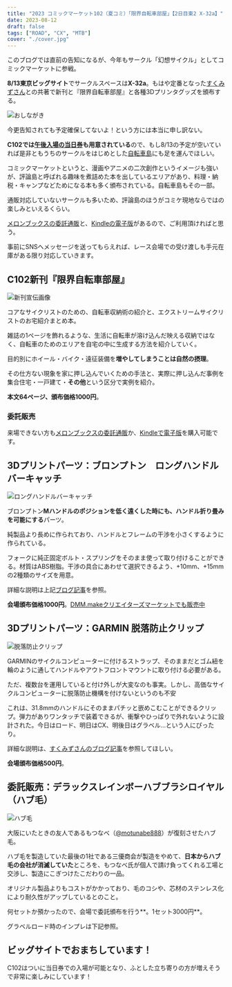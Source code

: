 ```yaml
---
title: "2023 コミックマーケット102（夏コミ）「限界自転車部屋」【2日目東2 X-32a】"
date: 2023-08-12
draft: false
tags: ["ROAD", "CX", "MTB"]
cover: "./cover.jpg"
---
```


このブログでは直前の告知になるが、今年もサークル「幻想サイクル」としてコミックマーケットに参戦。

**8/13東京ビッグサイト**でサークルスペースは**X-32a**。もはや定番となった[すくみずさん](https://skmzlog.com/)との共著で新刊と『限界自転車部屋』と各種3Dプリンタグッズを頒布する。

![おしながき](./c102_oshinagaki.png)

今更告知されても予定確保してないよ！という方には本当に申し訳ない。

**C102では[午後入場の当日券](https://twitter.com/comiketofficial/status/1689827726931456000)も用意されている**ので、もし8/13の予定が空いていれば是非ともうちのサークルをはじめとした[自転車島](https://togetter.com/li/2202054)にも足を運んでほしい。

コミックマーケットというと、漫画やアニメの二次創作というイメージも強いが、評論島と呼ばれる趣味を煮詰めた本を出しているエリアがあり、料理・納税・キャンプなどためになる本も多く頒布されている。自転車島もその一部。

通販対応していないサークルも多いため、評論島のほうがコミケ現地ならではの楽しみといえるくらい。

[メロンブックスの委託通販](https://www.melonbooks.co.jp/detail/detail.php?product_id=2027847)と、[Kindleの電子版](https://amzn.to/3QfYLgP)があるので、ご利用頂ければと思う。

<LinkCard url="https://www.melonbooks.co.jp/detail/detail.php?product_id=2027847" />

<Amzn asin="B0CD62L95G" />

事前にSNSへメッセージを送ってもらえれば、レース会場での受け渡しも手元在庫がある限り対応していきます。

## C102新刊『限界自転車部屋』

![新刊宣伝画像](./new-book.jpg)

コアなサイクリストのための、自転車収納術の紹介と、エクストリームサイクリストのお宅紹介まとめ本。

雑誌の1ページを飾れるような、生活に自転車が溶け込んだ映える収納ではなく、自転車のためのエリアを自宅の中に生成する方法を紹介していく。

目的別にホイール・バイク・遠征装備を**増やしてしまうことは自然の摂理**。

その仕方ない現象を家に押し込んでいくための手法と、実際に押し込んだ事例を集合住宅・一戸建て・**その他**という区分で実例を紹介。

**本文64ページ、頒布価格1000円**。

### 委託販売

来場できない方も[メロンブックスの委託通販](https://www.melonbooks.co.jp/detail/detail.php?product_id=2027847)か、[Kindleで電子版](https://amzn.to/3QfYLgP)を購入可能です。

## 3Dプリントパーツ：ブロンプトン　ロングハンドルバーキャッチ

![ロングハンドルバーキャッチ](./long-handlebar-catch.jpg)

ブロンプトン**Mハンドルのポジションを低く遠くした時にも、ハンドル折り畳みを可能にする**パーツ。

純製品より長めに作られており、ハンドルとフレームの干渉を小さくするように作られている。

フォークに純正固定ボルト・スプリングをそのまま使って取り付けることができる。材質はABS樹脂。干渉の具合にあわせて選択できるよう、+10mm、+15mmの2種類のサイズを用意。

<LinkCard url="https://skmzlog.com/brompton-long-handlebar-catch/" />

詳細な説明は上記[ブログ記事](https://skmzlog.com/brompton-long-handlebar-catch/)を参照。

**会場頒布価格1000円**。[DMM.makeクリエイターズマーケットでも販売中](https://make.dmm.com/shop/236079/)

## 3Dプリントパーツ：GARMIN 脱落防止クリップ

![脱落防止クリップ](./garmin-clip.jpg)

GARMINのサイクルコンピューターに付けるストラップ、そのままだとゴム紐を輪のように通してハンドルやアウトフロントマウントに取り付ける必要がある。

ただ、複数台を運用していると付け外しが大変なのも事実。しかし、高価なサイクルコンピューターに脱落防止機構を付けないというのも不安

これは、31.8mmのハンドルにそのままパチッと嵌めこむことができるクリップ。弾力がありワンタッチで装着できるが、衝撃やひっぱりで外れないように設計された。今日はロード、明日はCX、明後日はグラベル…という人にぴったり。

<LinkCard url="https://skmzlog.com/garmin-tether-clip/" />

詳細な説明は、[すくみずさんのブログ記事](https://skmzlog.com/garmin-tether-clip/)を参照してほしい。

**会場頒布価格500円**。

## 委託販売：デラックスレインボーハブブラシロイヤル（ハブ毛）

![ハブ毛](./hubge-webpage.png)

大阪にいたときの友人であるもつなべ（[@motunabe888](https://twitter.com/motunabe888)）が復刻させたハブ毛。

ハブ毛を製造していた最後の1社である三優商会が製造をやめて、**日本からハブ毛の会社が消滅していた**ところを、もつなべ氏が個人で請け負ってくれる工場と交渉し、製造にこぎつけたこだわりの一品。

オリジナル製品よりもコストがかかっており、毛のコシや、芯材のステンレス化により耐久性がアップしているとのこと。

何セットか預かったので、会場で委託頒布を行う**。1セット3000円**。

グラベルロード時のインプレは下記参照。

<LinkCard url="https://blog.gensobunya.net/post/2023/05/hub-ge/" />

## ビッグサイトでおまちしています！

C102はついに当日券での入場が可能となり、ふとした立ち寄りの方が増えそうで非常に楽しみにしています！

<LinkCard url="https://www.melonbooks.co.jp/detail/detail.php?product_id=2027847" />

<Amzn asin="B0CD62L95G" />
